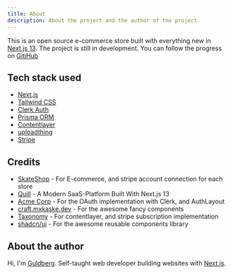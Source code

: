 ```yaml
---
title: About
description: About the project and the author of the project.
---
```


This is an open source e-commerce store built with everything new in [Next.js 13](https://nextjs.org/).
The project is still in development. You can follow the progress on [GitiHub](https://github.com/bhelpful/mealtime)

## Tech stack used

- [Next.js](https://nextjs.org)
- [Tailwind CSS](https://tailwindcss.com)
- [Clerk Auth](https://clerk.dev)
- [Prisma ORM](https://www.prisma.io/)
- [Contentlayer](https://www.contentlayer.dev)
- [uploadthing](https://uploadthing.com)
- [Stripe](https://stripe.com)

## Credits

- [SkateShop](https://skateshop.sadmn.com/) - For E-commerce, and stripe account connection for each store
- [Quill](https://github.com/joschan21/quill) - A Modern SaaS-Platform Built With Next.js 13
- [Acme Corp](https://acme-corp.jumr.dev) - For the OAuth implementation with Clerk, and AuthLayout
- [craft.mxkaske.dev](https://craft.mxkaske.dev) - For the awesome fancy components
- [Taxonomy](https://tx.shadcn.com) - For contentlayer, and stripe subscription implementation
- [shadcn/ui](https://ui.shadcn.com) - For the awesome reusable components library

## About the author

Hi, I'm [Guldberg](https://www.linkedin.com/in/andreasgdp/). Self-taught web developer building websites with [Next.js](https://nextjs.org/).
